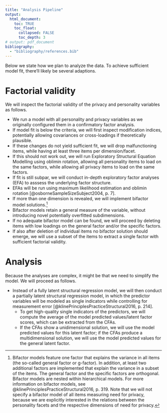 ```yaml
---
title: "Analysis Pipeline"
output:
  html_document:
    toc: TRUE
    toc_float:
      collapsed: FALSE
      toc_depth: 3
# output: pdf_document
bibliography: 
  - "bibliography/references.bib"
---
```


Below we state how we plan to analyze the data. To achieve sufficient model fit, there'll likely be several adaptions.

# Factorial validity

We will inspect the factorial validity of the privacy and personality variables as follows.

 - We run a model with all personality and privacy variables as we originally configured them in a confirmatory factor analysis.
 - If model fit is below the criteria, we will first inspect modification indices, potentially allowing covariances or cross-loadings if theoretically plausible. 
 - If these changes do not yield sufficient fit, we will drop malfunctioning items, while having at least three items per dimension/facet.
 - If this should not work out, we will run Exploratory Structural Equation Modelling using oblimin rotation, allowing all personality items to load on the same factors, while allowing all privacy items to load on the same factors.
 - If fit is still subpar, we will conduct in-depth exploratory factor analyses (EFA) to asssess the underlying factor structure. 
 - EFAs will be run using maximum likelihood estimation and oblimin rotation [@osborneSampleSizeSubject2004, p. 7]. 
 - If more than one dimension is revealed, we will implement bifactor model solutions.[^1] 
 - Bifactor models retain a general measure of the variable, without introducing novel potentially overfitted subdimensions.
 - If no adequate bifactor model can be found, we will proceed by deleting items with low loadings on the general factor and/or the specific factors. 
 - If also after deletion of individual items no bifactor solution should emerge, we will use a subset of the items to extract a single factor with sufficient factorial validity.

[^1]: Bifactor models feature one factor that explains the variance in all items (the so-called general factor or g-factor). 
In addition, at least two additional factors are implemented that explain the variance in a subset of the items. The general factor and the specific factors are orthogonal. 
Bifactor models are nested within hierarchical models. 
For more information on bifactor models, see @klinePrinciplesPracticeStructural2016, p. 319. 
Note that we will not specify a bifactor model of all items measuring need for privacy, because we are explicitly interested in the relations between the personality facets and the respective dimensions of need for privacy.

# Analysis

Because the analyses are complex, it might be that we need to simplify the model. We will proceed as follows.

- Instead of a fully latent structural regression model, we will then conduct a partially latent structural regression model, in which the predictor variables will be modeled as single indicators while controlling for measurement error [@klinePrinciplesPracticeStructural2016, p. 214]. 
    - To get high-quality single indicators of the predictors, we will compute the average of the model predicted values/latent factor scores, which can be extracted from the CFAs. 
    - If the CFAs show a unidimensional solution, we will use the model predicted values for this latent factor; if the CFAs produce a multidimensional solution, we will use the model predicted values for the general latent factor.
